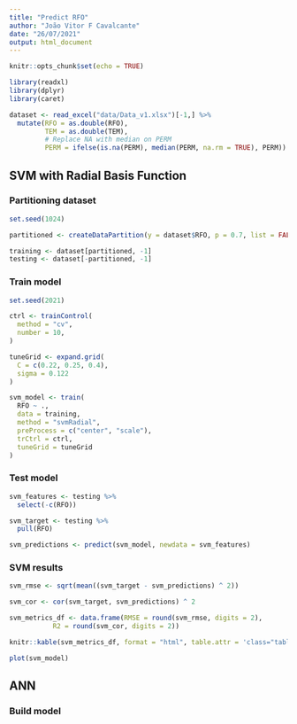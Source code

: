 ```yaml
---
title: "Predict RFO"
author: "João Vitor F Cavalcante"
date: "26/07/2021"
output: html_document
---
```


```r
knitr::opts_chunk$set(echo = TRUE)
```

```r
library(readxl)
library(dplyr)
library(caret)

dataset <- read_excel("data/Data_v1.xlsx")[-1,] %>% 
  mutate(RFO = as.double(RFO),
         TEM = as.double(TEM),
         # Replace NA with median on PERM
         PERM = ifelse(is.na(PERM), median(PERM, na.rm = TRUE), PERM))
```

## SVM with Radial Basis Function

### Partitioning dataset

```r
set.seed(1024)

partitioned <- createDataPartition(y = dataset$RFO, p = 0.7, list = FALSE)

training <- dataset[partitioned, -1]
testing <- dataset[-partitioned, -1]

```

### Train model

```r
set.seed(2021)

ctrl <- trainControl(
  method = "cv",
  number = 10,
)

tuneGrid <- expand.grid(
  C = c(0.22, 0.25, 0.4),
  sigma = 0.122
)

svm_model <- train(
  RFO ~ .,
  data = training,
  method = "svmRadial",
  preProcess = c("center", "scale"),
  trCtrl = ctrl,
  tuneGrid = tuneGrid
) 
```

### Test model

```r
svm_features <- testing %>% 
  select(-c(RFO))

svm_target <- testing %>% 
  pull(RFO)

svm_predictions <- predict(svm_model, newdata = svm_features)  
```

### SVM results

```r
svm_rmse <- sqrt(mean((svm_target - svm_predictions) ^ 2))

svm_cor <- cor(svm_target, svm_predictions) ^ 2

svm_metrics_df <- data.frame(RMSE = round(svm_rmse, digits = 2),
           R2 = round(svm_cor, digits = 2))

knitr::kable(svm_metrics_df, format = "html", table.attr = 'class="table table-striped table-sm"')
```

```r

plot(svm_model)

```

## ANN

### Build model
